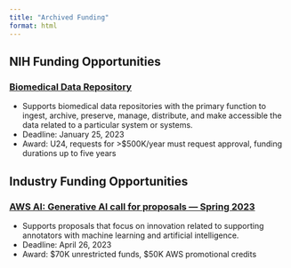 ```yaml
---
title: "Archived Funding"
format: html
---
```


## NIH Funding Opportunities
### [Biomedical Data Repository](https://grants.nih.gov/grants/guide/pa-files/PAR-23-079.html)
* Supports biomedical data repositories with the primary function to ingest, archive, preserve, manage, distribute, and make accessible the data related to a particular system or systems.
* Deadline: January 25, 2023
* Award: U24, requests for >$500K/year must request approval, funding durations up to five years

## Industry Funding Opportunities
### [AWS AI: Generative AI call for proposals — Spring 2023](https://www.amazon.science/research-awards/call-for-proposals/aws-ai-generative-ai-call-for-proposals-spring-2023)
* Supports proposals that focus on innovation related to supporting annotators with machine learning and artificial intelligence.
* Deadline: April 26, 2023
* Award: $70K unrestricted funds, $50K AWS promotional credits

<!-- ## Governmental Funding Opportunities -->
